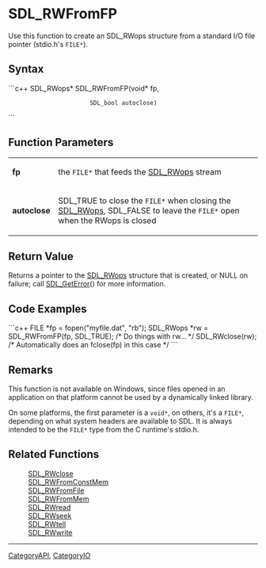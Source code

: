 <!-- pragma section-numbers off -->
<!-- pragma disable-camelcase -->

= SDL_RWFromFP =
Use this function to create an SDL_RWops structure from a standard I/O file pointer (stdio.h's <code>FILE*</code>).


== Syntax ==
```c++
SDL_RWops* SDL_RWFromFP(void*    fp,
                        SDL_bool autoclose)
```

== Function Parameters ==
{|
|'''fp'''
|the <code>FILE*</code> that feeds the [[SDL_RWops]] stream
|-
|'''autoclose'''
|SDL_TRUE to close the <code>FILE*</code> when closing the [[SDL_RWops]], SDL_FALSE to leave the <code>FILE*</code> open when the RWops is closed
|}

== Return Value ==
Returns a pointer to the [[SDL_RWops]] structure that is created, or NULL on failure; call [[SDL_GetError]]() for more information.

== Code Examples ==
```c++
FILE *fp = fopen("myfile.dat", "rb");
SDL_RWops *rw = SDL_RWFromFP(fp, SDL_TRUE);
/* Do things with rw... */
SDL_RWclose(rw); /* Automatically does an fclose(fp) in this case */
```

== Remarks ==
This function is not available on Windows, since files opened in an application on that platform cannot be used by a dynamically linked library.

On some platforms, the first parameter is a <code>void*</code>, on others, it's a <code>FILE*</code>, depending on what system headers are available to SDL. It is always intended to be the <code>FILE*</code> type from the C runtime's stdio.h.

== Related Functions ==
:[[SDL_RWclose]]
:[[SDL_RWFromConstMem]]
:[[SDL_RWFromFile]]
:[[SDL_RWFromMem]]
:[[SDL_RWread]]
:[[SDL_RWseek]]
:[[SDL_RWtell]]
:[[SDL_RWwrite]]

----
[[CategoryAPI]], [[CategoryIO]]
